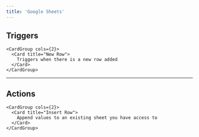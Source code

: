 ```yaml
---
title: 'Google Sheets'
---
```


## Triggers


    <CardGroup cols={2}>
      <Card title="New Row">
        Triggers when there is a new row added
      </Card>
    </CardGroup>
  

---

## Actions


    <CardGroup cols={2}>
      <Card title="Insert Row">
        Append values to an existing sheet you have access to
      </Card>
    </CardGroup>
  
